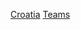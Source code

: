 {{Commons category|Sports clubs of Croatia}}

[[Category:各國體育隊|Croatia]]
[[Category:克羅埃西亞體育組織|Teams]]